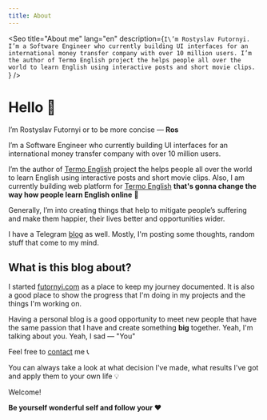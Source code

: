 ```yaml
---
title: About
---
```



<Seo
  title="About me"
  lang="en"
  description={`I\’m Rostyslav Futornyi. I’m a Software Engineer who currently building UI
    interfaces for an international money transfer company with over 10 million users.
    I’m the author of Termo English project the helps people all over the world
    to learn English using interactive posts and short movie clips.
    `}
/>

# Hello 👋

I’m Rostyslav Futornyi or to be more concise — **Ros**

I’m a Software Engineer who currently building UI interfaces for an international money transfer company with over 10 million users.

I’m the author of [Termo English](https:/t.me/termo_english) project the helps people all over the world to learn English using interactive posts and short movie clips. Also, I am currently building web platform for [Termo English](https://github.com/termoxin/thermo-english) **that's gonna change the way how people learn English online** 🚀

Generally, I’m into creating things that help to mitigate people’s suffering and make them happier, their lives better and opportunities wider.

I have a Telegram [blog](https://t.me/rostislav_codes) as well. Mostly, I'm posting some thoughts, random stuff that come to my mind.

<Divider />

## What is this blog about?

I started [futornyi.com](futornyi.com) as a place to keep my journey documented. It is also a good place to show the progress that I'm doing in my projects and the things I'm working on.

Having a personal blog is a good opportunity to meet new people that have the same passion that I have and create something **big** together. Yeah, I'm talking about you. Yeah, I sad — "You"

Feel free to [contact](https://t.me/termoxin) me 📞

You can always take a look at what decision I've made, what results I've got and apply them to your own life 💡

Welcome!

**Be yourself wonderful self and follow your ❤️**

<Divider />
